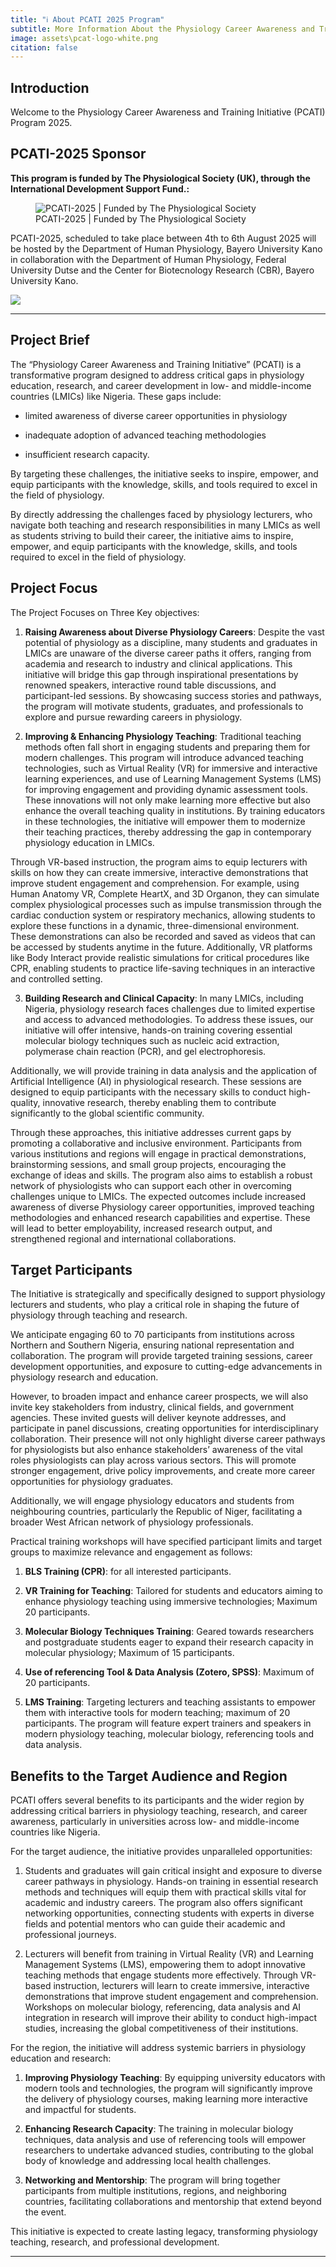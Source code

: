 ```yaml
---
title: "ℹ️ About PCATI 2025 Program"
subtitle: More Information About the Physiology Career Awareness and Training Initiative (PCATI) 2025 Program
image: assets\pcat-logo-white.png
citation: false
---
```


## Introduction

Welcome to the Physiology Career Awareness and Training Initiative (PCATI) Program 2025. 

::: callout-note
## PCATI-2025 Sponsor 

**This program is funded by The Physiological Society (UK), through the International Development Support Fund.:**
:::


![PCATI-2025 \| Funded by The Physiological Society](assets\the-physiological-society-logo.jpg){fig-align="center"}

PCATI-2025, scheduled to take place between 4th to 6th August 2025 will be hosted by the Department of Human Physiology, Bayero University Kano in collaboration with the Department of Human Physiology, Federal University Dutse and the Center for Biotecnology Research (CBR), Bayero University Kano.

![](assets\pcat-logo-white.png){fig-align="center"}

------------------------------------------------------------------------

## Project Brief

The "Physiology Career Awareness and Training Initiative" (PCATI) is a transformative program designed to address critical gaps in physiology education, research, and career development in low- and middle-income countries (LMICs) like Nigeria. These gaps include:

-   limited awareness of diverse career opportunities in physiology

-   inadequate adoption of advanced teaching methodologies

-   insufficient research capacity.

By targeting these challenges, the initiative seeks to inspire, empower, and equip participants with the knowledge, skills, and tools required to excel in the field of physiology.

By directly addressing the challenges faced by physiology lecturers, who navigate both teaching and research responsibilities in many LMICs as well as students striving to build their career, the initiative aims to inspire, empower, and equip participants with the knowledge, skills, and tools required to excel in the field of physiology.

## Project Focus

The Project Focuses on Three Key objectives:

1.  **Raising Awareness about Diverse Physiology Careers**: Despite the vast potential of physiology as a discipline, many students and graduates in LMICs are unaware of the diverse career paths it offers, ranging from academia and research to industry and clinical applications. This initiative will bridge this gap through inspirational presentations by renowned speakers, interactive round table discussions, and participant-led sessions. By showcasing success stories and pathways, the program will motivate students, graduates, and professionals to explore and pursue rewarding careers in physiology.

2.  **Improving & Enhancing Physiology Teaching**: Traditional teaching methods often fall short in engaging students and preparing them for modern challenges. This program will introduce advanced teaching technologies, such as Virtual Reality (VR) for immersive and interactive learning experiences, and use of Learning Management Systems (LMS) for improving engagement and providing dynamic assessment tools. These innovations will not only make learning more effective but also enhance the overall teaching quality in institutions. By training educators in these technologies, the initiative will empower them to modernize their teaching practices, thereby addressing the gap in contemporary physiology education in LMICs.

Through VR-based instruction, the program aims to equip lecturers with skills on how they can create immersive, interactive demonstrations that improve student engagement and comprehension. For example, using Human Anatomy VR, Complete HeartX, and 3D Organon, they can simulate complex physiological processes such as impulse transmission through the cardiac conduction system or respiratory mechanics, allowing students to explore these functions in a dynamic, three-dimensional environment. These demonstrations can also be recorded and saved as videos that can be accessed by students anytime in the future. Additionally, VR platforms like Body Interact provide realistic simulations for critical procedures like CPR, enabling students to practice life-saving techniques in an interactive and controlled setting.

3.  **Building Research and Clinical Capacity**: In many LMICs, including Nigeria, physiology research faces challenges due to limited expertise and access to advanced methodologies. To address these issues, our initiative will offer intensive, hands-on training covering essential molecular biology techniques such as nucleic acid extraction, polymerase chain reaction (PCR), and gel electrophoresis.

Additionally, we will provide training in data analysis and the application of Artificial Intelligence (AI) in physiological research. These sessions are designed to equip participants with the necessary skills to conduct high-quality, innovative research, thereby enabling them to contribute significantly to the global scientific community.

Through these approaches, this initiative addresses current gaps by promoting a collaborative and inclusive environment. Participants from various institutions and regions will engage in practical demonstrations, brainstorming sessions, and small group projects, encouraging the exchange of ideas and skills. The program also aims to establish a robust network of physiologists who can support each other in overcoming challenges unique to LMICs. The expected outcomes include increased awareness of diverse Physiology career opportunities, improved teaching methodologies and enhanced research capabilities and expertise. These will lead to better employability, increased research output, and strengthened regional and international collaborations.

## Target Participants

The Initiative is strategically and specifically designed to support physiology lecturers and students, who play a critical role in shaping the future of physiology through teaching and research.

We anticipate engaging 60 to 70 participants from institutions across Northern and Southern Nigeria, ensuring national representation and collaboration. The program will provide targeted training sessions, career development opportunities, and exposure to cutting-edge advancements in physiology research and education.

However, to broaden impact and enhance career prospects, we will also invite key stakeholders from industry, clinical fields, and government agencies. These invited guests will deliver keynote addresses, and participate in panel discussions, creating opportunities for interdisciplinary collaboration. Their presence will not only highlight diverse career pathways for physiologists but also enhance stakeholders' awareness of the vital roles physiologists can play across various sectors. This will promote stronger engagement, drive policy improvements, and create more career opportunities for physiology graduates.

Additionally, we will engage physiology educators and students from neighbouring countries, particularly the Republic of Niger, facilitating a broader West African network of physiology professionals.

Practical training workshops will have specified participant limits and target groups to maximize relevance and engagement as follows:

1.  **BLS Training (CPR)**: for all interested participants.

2.  **VR Training for Teaching**: Tailored for students and educators aiming to enhance physiology teaching using immersive technologies; Maximum 20 participants.

3.  **Molecular Biology Techniques Training**: Geared towards researchers and postgraduate students eager to expand their research capacity in molecular physiology; Maximum of 15 participants.

4.  **Use of referencing Tool & Data Analysis (Zotero, SPSS)**: Maximum of 20 participants.

5.  **LMS Training**: Targeting lecturers and teaching assistants to empower them with interactive tools for modern teaching; maximum of 20 participants. The program will feature expert trainers and speakers in modern physiology teaching, molecular biology, referencing tools and data analysis.

## Benefits to the Target Audience and Region

PCATI offers several benefits to its participants and the wider region by addressing critical barriers in physiology teaching, research, and career awareness, particularly in universities across low- and middle-income countries like Nigeria.

For the target audience, the initiative provides unparalleled opportunities:

1.  Students and graduates will gain critical insight and exposure to diverse career pathways in physiology. Hands-on training in essential research methods and techniques will equip them with practical skills vital for academic and industry careers. The program also offers significant networking opportunities, connecting students with experts in diverse fields and potential mentors who can guide their academic and professional journeys.

2.  Lecturers will benefit from training in Virtual Reality (VR) and Learning Management Systems (LMS), empowering them to adopt innovative teaching methods that engage students more effectively. Through VR-based instruction, lecturers will learn to create immersive, interactive demonstrations that improve student engagement and comprehension. Workshops on molecular biology, referencing, data analysis and AI integration in research will improve their ability to conduct high-impact studies, increasing the global competitiveness of their institutions.

For the region, the initiative will address systemic barriers in physiology education and research:

1.  **Improving Physiology Teaching**: By equipping university educators with modern tools and technologies, the program will significantly improve the delivery of physiology courses, making learning more interactive and impactful for students.

2.  **Enhancing Research Capacity**: The training in molecular biology techniques, data analysis and use of referencing tools will empower researchers to undertake advanced studies, contributing to the global body of knowledge and addressing local health challenges.

3.  **Networking and Mentorship**: The program will bring together participants from multiple institutions, regions, and neighboring countries, facilitating collaborations and mentorship that extend beyond the event.

This initiative is expected to create lasting legacy, transforming physiology teaching, research, and professional development.

------------------------------------------------------------------------

```{=html}
<!-- ::: callout-important
## Motto

> "Over Every Possessor of Knowledge, There is (Some) One (Else) More Knowledgeable"
::: -->
```

